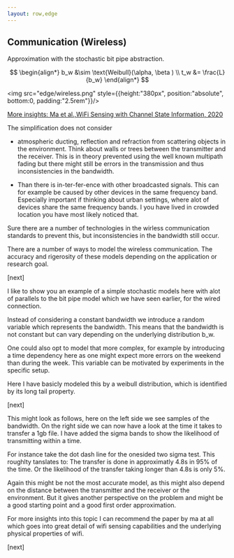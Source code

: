 ```yaml
---
layout: row,edge
---
```


<Column>

## Communication (Wireless)

Approximation with the stochastic bit pipe abstraction.

$$
\begin{align*}
b_w &\sim \text{Weibull}(\alpha, \beta ) \\
t_w &= \frac{L}{b_w}
\end{align*}
$$

<img src="edge/wireless.png" style={{height:"380px", position:"absolute", bottom:0, padding:"2.5rem"}}/>

<div
    style={{
        position: 'absolute',
        bottom: '0',
        right: '0',
        padding: '1rem',
        fontSize: '1rem'
    }}
>
<a href="https://dl.acm.org/doi/pdf/10.1145/3310194">More insights: Ma et al.,WiFi Sensing with Channel State Information, 2020</a>
</div>

</Column>

<Navbar sections={false} />

<Note>

The simplification does not consider 

- atmospheric ducting, reflection and refraction from scattering objects in the environment. Think about walls or trees between the transmitter and the receiver. This is in theory prevented using the well known multipath fading but there might still be errors in the transmission and thus inconsistencies in the bandwidth.

- Than there is in-ter-fer-ence with other broadcasted signals. This can for example be caused by other devices in the same frequency band. Especially important if thinking about urban settings, where alot of devices share the same frequency bands. I you have lived in crowded location you have most likely noticed that.


Sure there are a number of technologies in the wirless communication standards to prevent this, but inconsistencies in the bandwidth still occur.

There are a number of ways to model the wireless communication. The accuracy and rigerosity of these models depending on the application or research goal. 

[next]

I like to show you an example of a simple stochastic models here with alot of parallels to the bit pipe model which we have seen earlier, for the wired connection.

Instead of considering a constant bandwidth we introduce a random variable which represents the bandwidth. This means that the bandwidth is not constant but can vary depending on the underlying distribution b_w.

One could also opt to model that more complex, for example by introducing a time dependency here as one might expect more errors on the weekend than during the week. This variable can be motivated by experiments in the specific setup.

Here I have basicly modeled this by a weibull distribution, which is identified by its long tail property.

[next]

This might look as follows, here on the left side we see samples of the bandwidth. On the right side we can now have a look at the time it takes to transfer a 1gb file. I have added the sigma bands to show the likelihood of
transmitting within a time.

For instance take the dot dash line for the onesided two sigma test. This roughlty tanslates to: The transfer is done in approximatly 4.8s in 95% of the time. Or the likelihood of the transfer taking longer than 4.8s is only 5%.

Again this might be not the most accurate model, as this might also depend on the distance between the transmitter and the receiver or the environment. But it gives another perspective on the problem and might be a good starting point and a good first order approximation.

For more insights into this topic I can recommend the paper by ma at all which goes into great detail of wifi sensing capabilities and the underlying physical properties of wifi.

[next]

</Note>